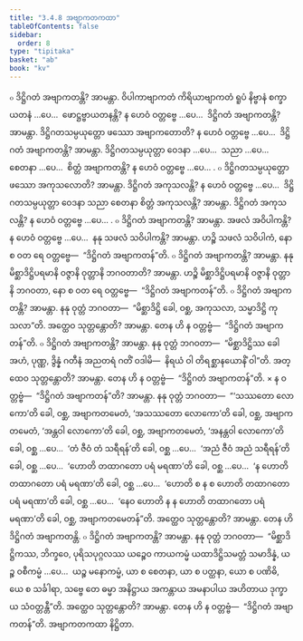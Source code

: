 ```yaml
---
title: "3.4.8 အဗျာကတကထာ"
tableOfContents: false
sidebar:
  order: 8
type: "tipitaka"
basket: "ab"
book: "kv"
---
```



<DynamicBreadcrumb />

<Division number="706" book="kv" e="ch" v="32" p="365">

<Paragraph number="2261" book="kv">
๐ ဒိဋ္ဌိဂတံ အဗျာကတန္တိ? အာမန္တာ. ဝိပါကာဗျာကတံ ကိရိယာဗျာကတံ ရူပံ နိဗ္ဗာနံ စက္ခာယတနံ …ပေ…  ဖောဋ္ဌဗ္ဗာယတနန္တိ? န ဟေဝံ ဝတ္တဗ္ဗေ …ပေ…  ဒိဋ္ဌိဂတံ အဗျာကတန္တိ? အာမန္တာ. ဒိဋ္ဌိဂတသမ္ပယုတ္တော ဖဿော အဗျာကတောတိ? န ဟေဝံ ဝတ္တဗ္ဗေ …ပေ…  ဒိဋ္ဌိဂတံ အဗျာကတန္တိ? အာမန္တာ. ဒိဋ္ဌိဂတသမ္ပယုတ္တာ ဝေဒနာ …ပေ…  သညာ …ပေ…  စေတနာ …ပေ…  စိတ္တံ အဗျာကတန္တိ? န ဟေဝံ ဝတ္တဗ္ဗေ …ပေ… .
</Paragraph>

<Paragraph number="2262" book="kv">
๐ ဒိဋ္ဌိဂတသမ္ပယုတ္တော ဖဿော အကုသလောတိ? အာမန္တာ. ဒိဋ္ဌိဂတံ အကုသလန္တိ? န ဟေဝံ ဝတ္တဗ္ဗေ …ပေ…  ဒိဋ္ဌိဂတသမ္ပယုတ္တာ ဝေဒနာ သညာ စေတနာ စိတ္တံ အကုသလန္တိ? အာမန္တာ. ဒိဋ္ဌိဂတံ အကုသလန္တိ? န ဟေဝံ ဝတ္တဗ္ဗေ …ပေ… .
</Paragraph>

</Division>
<Division number="707" book="kv" e="ch" v="32" p="366">

<Paragraph number="2263" book="kv">
๐ ဒိဋ္ဌိဂတံ အဗျာကတန္တိ? အာမန္တာ. အဖလံ အဝိပါကန္တိ? န ဟေဝံ ဝတ္တဗ္ဗေ …ပေ…  နနု သဖလံ သဝိပါကန္တိ? အာမန္တာ. ဟဉ္စိ သဖလံ သဝိပါကံ, နော စ ဝတ ရေ ဝတ္တဗ္ဗေ—  “ဒိဋ္ဌိဂတံ အဗျာကတန်”တိ.
</Paragraph>

<Paragraph number="2264" book="kv">
๐ ဒိဋ္ဌိဂတံ အဗျာကတန္တိ? အာမန္တာ. နနု မိစ္ဆာဒိဋ္ဌိပရမာနိ ဝဇ္ဇာနိ ဝုတ္တာနိ ဘဂဝတာတိ? အာမန္တာ. ဟဉ္စိ မိစ္ဆာဒိဋ္ဌိပရမာနိ ဝဇ္ဇာနိ ဝုတ္တာနိ ဘဂဝတာ, နော စ ဝတ ရေ ဝတ္တဗ္ဗေ—  “ဒိဋ္ဌိဂတံ အဗျာကတန်”တိ.
</Paragraph>

<Paragraph number="2265" book="kv">
๐ ဒိဋ္ဌိဂတံ အဗျာကတန္တိ? အာမန္တာ. နနု ဝုတ္တံ ဘဂဝတာ—  “မိစ္ဆာဒိဋ္ဌိ ခေါ, ဝစ္ဆ, အကုသလာ, သမ္မာဒိဋ္ဌိ ကုသလာ”တိ. အတ္ထေဝ သုတ္တန္တောတိ? အာမန္တာ. တေန ဟိ န ဝတ္တဗ္ဗံ—  “ဒိဋ္ဌိဂတံ အဗျာကတန်”တိ.
</Paragraph>

<Paragraph number="2266" book="kv">
๐ ဒိဋ္ဌိဂတံ အဗျာကတန္တိ? အာမန္တာ. နနု ဝုတ္တံ ဘဂဝတာ—  “မိစ္ဆာဒိဋ္ဌိဿ ခေါ အဟံ, ပုဏ္ဏ, ဒွိန္နံ ဂတီနံ အညတရံ ဂတိံ ဝဒါမိ—  နိရယံ ဝါ တိရစ္ဆာနယောနိံ ဝါ”တိ. အတ္ထေဝ သုတ္တန္တောတိ? အာမန္တာ. တေန ဟိ န ဝတ္တဗ္ဗံ—  “ဒိဋ္ဌိဂတံ အဗျာကတန်”တိ.
</Paragraph>

</Division>
<Division number="708" book="kv" e="ch" v="32" p="366">

<Paragraph number="2267" book="kv">
× န ဝတ္တဗ္ဗံ—  “ဒိဋ္ဌိဂတံ အဗျာကတန်”တိ? အာမန္တာ. နနု ဝုတ္တံ ဘဂဝတာ—  “‘သဿတော လောကော’တိ ခေါ, ဝစ္ဆ, အဗျာကတမေတံ, ‘အသဿတော လောကော’တိ ခေါ, ဝစ္ဆ, အဗျာကတမေတံ, ‘အန္တဝါ လောကော’တိ ခေါ, ဝစ္ဆ, အဗျာကတမေတံ, ‘အနန္တဝါ လောကော’တိ ခေါ, ဝစ္ဆ …ပေ…  ‘တံ ဇီဝံ တံ သရီရန်’တိ ခေါ, ဝစ္ဆ …ပေ…  ‘အညံ ဇီဝံ အညံ သရီရန်’တိ ခေါ, ဝစ္ဆ …ပေ…  ‘ဟောတိ တထာဂတော ပရံ မရဏာ’တိ ခေါ, ဝစ္ဆ …ပေ…  ‘န ဟောတိ တထာဂတော ပရံ မရဏာ’တိ ခေါ, ဝစ္ဆ …ပေ…  ‘ဟောတိ စ န စ ဟောတိ တထာဂတော ပရံ မရဏာ’တိ ခေါ, ဝစ္ဆ …ပေ…  ‘နေဝ ဟောတိ န န ဟောတိ တထာဂတော ပရံ မရဏာ’တိ ခေါ, ဝစ္ဆ, အဗျာကတမေတန်”တိ. အတ္ထေဝ သုတ္တန္တောတိ? အာမန္တာ. တေန ဟိ ဒိဋ္ဌိဂတံ အဗျာကတန္တိ.
</Paragraph>

<Paragraph number="2268" book="kv">
๐ ဒိဋ္ဌိဂတံ အဗျာကတန္တိ? အာမန္တာ. နနု ဝုတ္တံ ဘဂဝတာ—  “မိစ္ဆာဒိဋ္ဌိကဿ, ဘိက္ခဝေ, ပုရိသပုဂ္ဂလဿ ယဉ္စေဝ ကာယကမ္မံ ယထာဒိဋ္ဌိသမတ္တံ သမာဒိန္နံ, ယဉ္စ ဝစီကမ္မံ …ပေ…  ယဉ္စ မနောကမ္မံ, ယာ စ စေတနာ, ယာ စ ပတ္ထနာ, ယော စ ပဏိဓိ, ယေ စ သင်္ခါရာ, သဗ္ဗေ တေ ဓမ္မာ အနိဋ္ဌာယ အကန္တာယ အမနာပါယ အဟိတာယ ဒုက္ခာယ သံဝတ္တန္တီ”တိ. အတ္ထေဝ သုတ္တန္တောတိ? အာမန္တာ. တေန ဟိ န ဝတ္တဗ္ဗံ—  “ဒိဋ္ဌိဂတံ အဗျာကတန်”တိ.

</Paragraph>
</Division>

<Paragraph number="2269" type="center" book="kv">
အဗျာကတကထာ နိဋ္ဌိတာ.
</Paragraph>